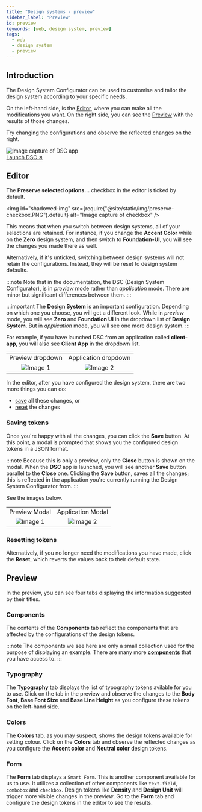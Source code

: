 ```yaml
---
title: "Design systems - preview"
sidebar_label: "Preview"
id: preview
keywords: [web, design system, preview]
tags:
  - web
  - design system
  - preview
---
```


## Introduction

The Design System Configurator can be used to customise and tailor the design system according to your specific needs.

On the left-hand side, is the [Editor](../../../web/design-systems/preview/#editor), where you can make all the modifications you want. On the right side, you can see the [Preview](../../../web/design-systems/preview/#preview) with the results of those changes.

Try changing the configurations and observe the reflected changes on the right.

<div class="demo-view">
  <img
    id="shadowed-img"
    src={require("@site/static/img/DSC-checkbox.PNG").default}
    alt="Image capture of DSC app"
  />
  <div>
    <a class="overlay-link" href="/dsc/" target="_blank">
      Launch DSC &#x2197;
    </a>
  </div>
</div>

## Editor

The **Preserve selected options...** checkbox in the editor is ticked by default.

<img
  id="shadowed-img"
  src={require("@site/static/img/preserve-checkbox.PNG").default}
  alt="Image capture of checkbox"
/>

This means that when you switch between design systems, all of your selections are retained.
For instance, if you change the **Accent Color** while on the **Zero** design system, and then switch to **Foundation-UI**, you will see the changes you made there as well.

Alternatively, if it's unticked, switching between design systems will not retain the configurations.
Instead, they will be reset to design system defaults.

:::note
Note that in the documentation, the DSC (Design System Configurator), is in _preview_ mode rather than _application_ mode. There are minor but significant differences between them.
:::

:::important
The **Design System** is an important configuration. Depending on which one you choose, you will get a different look. While in _preview_ mode, you will see **Zero** and **Foundation UI** in the dropdown list of **Design System**. But in _application_ mode, you will see one more design system.
:::

For example, if you have launched DSC from an application called **client-app**, you will also see **Client App** in the dropdown list.

|                                        |                                       |
| :------------------------------------: | :-----------------------------------: |
|            Preview dropdown            |         Application dropdown          |
| ![Image 1](/img/preview_drop_down.PNG) | ![Image 2](/img/custom_drop_down.PNG) |

In the editor, after you have configured the design system, there are two more things you can do:

- [save](../../../web/design-systems/preview/#saving-tokens) all these changes, or
- [reset](../../../web/design-systems/preview/#resetting-tokens) the changes

### Saving tokens

Once you're happy with all the changes, you can click the **Save** button. At this point, a modal is prompted that shows you the configured design tokens in a JSON format.

:::note
Because this is only a preview, only the **Close** button is shown on the modal. When the **DSC** app is launched, you will see another **Save** button parallel to the **Close** one. Clicking the **Save** button, saves all the changes; this is reflected in the application you're currently running the Design System Configurator from.
:::

See the images below.

|                                  |                                 |
| :------------------------------: | :-----------------------------: |
|          Preview Modal           |        Application Modal        |
| ![Image 1](/img/close_modal.PNG) | ![Image 2](/img/save_modal.PNG) |

### Resetting tokens

Alternatively, if you no longer need the modifications you have made, click the **Reset**, which reverts the values back to their default state.

## Preview

In the preview, you can see four tabs displaying the information suggested by their titles.

### Components

The contents of the **Components** tab reflect the components that are affected by the configurations of the design tokens.

:::note
The components we see here are only a small collection used for the purpose of displaying an example. There are many more **[components](../../../web/web-components/overview)** that you have access to.
:::

### Typography

The **Typography** tab displays the list of typography tokens avilable for you to use. Click on the tab in the preview and observe the changes to the **Body Font**, **Base Font Size** and **Base Line Height** as you configure these tokens on the left-hand side.

### Colors

The **Colors** tab, as you may suspect, shows the design tokens available for setting colour. Click on the **Colors** tab and observe the reflected changes as you configure the **Accent color** and **Neutral color** design tokens.

### Form

The **Form** tab displays a `Smart Form`. This is another component available for us to use. It utilizes a collection of other components like `text-field`, `combobox` and `checkbox`. Design tokens like **Density** and **Design Unit** will trigger more visible changes in the _preview_. Go to the **Form** tab and configure the design tokens in the editor to see the results.
